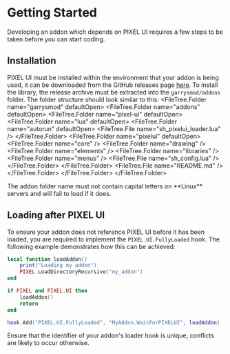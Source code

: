 
# Getting Started
Developing an addon which depends on PIXEL UI requires a few steps to be taken before you can start coding.

## Installation
PIXEL UI must be installed within the environment that your addon is being used, it can be downloaded from the GitHub releases page [here](https://github.com/TomDotBat/pixel-ui/releases/latest).
To install the library, the release archive must be extracted into the `garrysmod/addons` folder. The folder structure should look similar to this:
<FileTree>
	<FileTree.Folder name="garrysmod" defaultOpen>
		<FileTree.Folder name="addons" defaultOpen>
			<FileTree.Folder name="pixel-ui" defaultOpen>
				<FileTree.Folder name="lua" defaultOpen>
					<FileTree.Folder name="autorun" defaultOpen>
						<FileTree.File name="sh_pixelui_loader.lua" />
					</FileTree.Folder>
					<FileTree.Folder name="pixelui" defaultOpen>
						<FileTree.Folder name="core" />
						<FileTree.Folder name="drawing" />
						<FileTree.Folder name="elements" />
						<FileTree.Folder name="libraries" />
						<FileTree.Folder name="menus" />
						<FileTree.File name="sh_config.lua" />
					</FileTree.Folder>
				</FileTree.Folder>
				<FileTree.File name="README.md" />
			</FileTree.Folder>
		</FileTree.Folder>
	</FileTree.Folder>
</FileTree>

<Callout emoji="💡">
	The addon folder name must not contain capital letters on **Linux** servers and will fail to load if it does.
</Callout>

## Loading after PIXEL UI
To ensure your addon does not reference PIXEL UI before it has been loaded, you are required to implement the `PIXEL.UI.FullyLoaded` hook. The following example demonstrates how this can be achieved:

```lua filename="lua/autorun/load_my_addon.lua"
local function loadAddon()
	print("Loading my addon")
	PIXEL.LoadDirectoryRecursive("my_addon")
end

if PIXEL and PIXEL.UI then
	loadAddon()
	return
end

hook.Add("PIXEL.UI.FullyLoaded", "MyAddon.WaitForPIXELUI", loadAddon)
```

<Callout type="info" emoji="ℹ️">
	Ensure that the identifier of your addon's loader hook is unique, conflicts are likely to occur otherwise.
</Callout>
